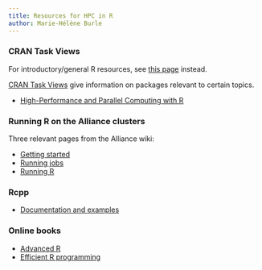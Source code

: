 ```yaml
---
title: Resources for HPC in R
author: Marie-Hélène Burle
---
```


### CRAN Task Views

:::{.aside}

For introductory/general R resources, see [this page](resources.qmd) instead.

:::

:::{.example}

[CRAN Task Views](https://cran.r-project.org/web/views/) give information on packages relevant to certain topics.

:::

- [High-Performance and Parallel Computing with R](https://cran.r-project.org/web/views/HighPerformanceComputing.html)

### Running R on the Alliance clusters

:::{.example}

Three relevant pages from the Alliance wiki:

:::

- [Getting started](https://docs.alliancecan.ca/wiki/Getting_started)
- [Running jobs](https://docs.alliancecan.ca/wiki/Running_jobs)
- [Running R](https://docs.alliancecan.ca/wiki/R)

### Rcpp

- [Documentation and examples](http://dirk.eddelbuettel.com/code/rcpp.html)

### Online books

- [Advanced R](https://adv-r.hadley.nz/)
- [Efficient R programming](https://csgillespie.github.io/efficientR/)
